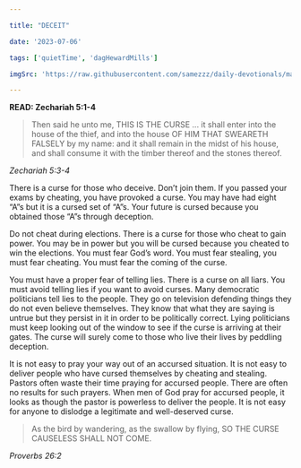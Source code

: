 ```yaml
---

title: "DECEIT"

date: '2023-07-06'

tags: ['quietTime', 'dagHewardMills']

imgSrc: 'https://raw.githubusercontent.com/samezzz/daily-devotionals/main/images/evangelist-dag.jpg'

---
```



**READ: Zechariah 5:1-4**

>Then said he unto me, THIS IS THE CURSE ... it shall enter into the house of the thief, and into the house OF HIM THAT SWEARETH FALSELY by my name: and it shall remain in the midst of his house, and shall consume it with the timber thereof and the stones thereof. 

*Zechariah 5:3-4*

There is a curse for those who deceive. Don’t join them. If you passed your exams by cheating, you have provoked a curse. You may have had eight “A”s but it is a cursed set of “A”s. Your future is cursed because you obtained those “A”s through deception. 

Do not cheat during elections. There is a curse for those who cheat to gain power. You may be in power but you will be cursed because you cheated to win the elections. You must fear God’s word. You must fear stealing, you must fear cheating. You must fear the coming of the curse. 

You must have a proper fear of telling lies. There is a curse on all liars. You must avoid telling lies if you want to avoid curses. Many democratic politicians tell lies to the people. They go on television defending things they do not even believe themselves. They know that what they are saying is untrue but they persist in it in order to be politically correct. Lying politicians must keep looking out of the window to see if the curse is arriving at their gates. The curse will surely come to those who live their lives by peddling deception.

It is not easy to pray your way out of an accursed situation. It is not easy to deliver people who have cursed themselves by cheating and stealing. Pastors often waste their time praying for accursed people. There are often no results for such prayers. When men of God pray for accursed people, it looks as though the pastor is powerless to deliver the people. It is not easy for anyone to dislodge a legitimate and well-deserved curse. 

>As the bird by wandering, as the swallow by flying, SO THE CURSE CAUSELESS SHALL NOT COME. 

*Proverbs 26:2*
